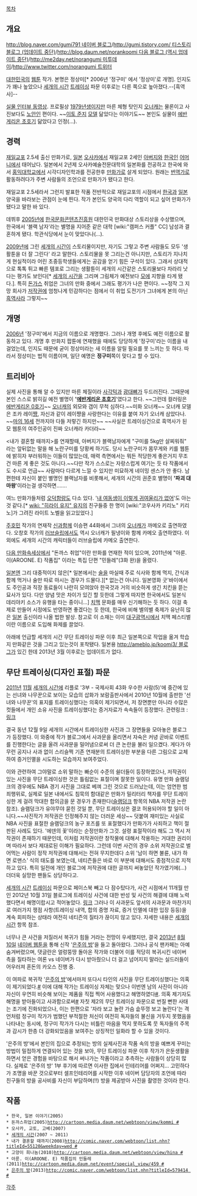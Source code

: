 [[목차]]
== 개요 ==
[[http://blog.naver.com/gumi791 네이버 블로그]]/[[http://gumi.tistory.com/ 티스토리 블로그 (업데이트 중단)]]/[[http://blog.daum.net/norankoomi 다음 블로그 (역시 업데이트 중단)]]/[[http://me2day.net/norangumi 미투데이]]/[[http://www.twitter.com/norangumi 트위터]]

[[대한민국]]의 [[웹툰]] 작가. 본명은 정상미[* 2006년 '정구미' 에서 '정상미'로 개명]. 인지도가 꽤나 높았으나 [[세개의 시간]] [[트레이싱]] 파문 이후로는 다른 쪽으로 높아졌다.--[흑역사]--

[http://blog.naver.com/creatorbank/100120945593 실물 인터뷰 동영상]. 프로필상 [[1979년]]생이지만 마른 체형 탓인지 [[오너캐]]는 물론이고 사진보다도 [[노안]]인 편이다. ~~[[이토 준지]] [[모델]] 닮았다는 이야기도~~ 본인도 실물이 [[에반게리온 초호기]] 닮았다고 인정(…).

== 경력 ==
[[재일교포]] 2.5세 출신 만화가로, [[일본]] [[오사카]]에서 재일교포 2세인 [[아버지]]와 [[한국인]] [[어머니]]에서 태어났다. 일본에서 2년제 오사카예술전문대학의 일본화를 전공하고 한국에 와서  [[홍익대학교]]에서 시각디자인학과를 전공한후 [[만화가]]로 살게 되었다. 원래는 [[번역가]]로 활동하려다가 주변 사람들의 조언으로 만화가가 됐다고 한다. 

재일교포 2.5세라서 그런지 발표한 작품 전반적으로 재일교포의 시점에서 [[한국]]과 [[일본]] 양국을 바라보는 관점이 눈에 띈다. 작가 본인도 양국의 다리 역할이 되고 싶어 만화가가 됐다고 말한 바 있다.

데뷔후 [[2005년]]에 [[한국문화콘텐츠진흥원]] 대한민국 만화대상 스토리상을 수상했으며, 한국에서 '블랙 남자'라는 별명을 지어준 같은 대학 [wiki:"캠퍼스 커플" CC] 남성과 결혼하게 됐다. 학관식당에서 눈이 맞았다나(…).

[[2009년]]에 그린 [[세개의 시간]]이 스토리물이지만, 자기도 그렇고 주변 사람들도 모두 '생활툰을 더 잘 그린다' 라고 말한다. 스토리물을 못 그리는건 아니지만, 스토리가 지나치게 현실적이라 어린 초중등학생들에게는 공감을 얻기 힘든 구석이 있다. 그래서 상대적으로 톡톡 튀고 빠른 템포로 그리는 생활툰이 세개의 시간같은 스토리물보다 차라리 낫다는 평가도 보인다[* [[세개의 시간]]을 그리며 그림체가 예전보다 [[모에]] 지향을 타게 됐다.]. 특히 [[돈가스]] 취업은 그녀의 만화 중에서 그래도 평가가 나은 편이다. ~~정작 그 지망 회사가 [[저작권]]에 엄청나게 민감하다는 점에서 이 취업 도전기가 그녀에게 본의 아닌 [[흑역사]]라 그렇지~~

== 개명 ==
[[2006년]] '정구미'에서 지금의 이름으로 개명했다. 그러나 개명 후에도 예전 이름으로 활동하고 있다. 개명 후 만화지 팝툰에 연재했을 때에도 당당하게 '정구미'라는 이름을 내걸었는데, 인지도 때문에 굳이 정상미라는 새 이름을 알릴 필요를 못 느끼는 듯 하다. 따라서 정상미는 법적 이름이며, 일단 예명은 '''정구미'''쪽이 맞다고 할 수 있다.

== 트리비아 ==
실제 사진을 통해 알 수 있지만 마른 체질이라 [[사각턱]]과 [[광대뼈]]가 두드러진다. 그때문에 본인 스스로 밝히길 예전 별명이  ''''[[에반게리온 초호기]]''''였다고 한다. ~~그런데 컬러링은 [[에반게리온 0호기]]~~ [[오너캐]]의 외모와 갭이 무척 심하다.~~미화 오너캐~~ 오너캐 모델은 조카 레이[[쨩]], 자신과 같이 레이쨩을 사랑한다는 이유를 붙여 자기 오너캐 삼았다나. ~~[[마의 16세]] 전까지야 다들 저렇긴 하지만~~ ~~사실은 트레이싱건으로 흑역사가 된 모 웹툰의 여주인공이 진짜 오너캐라 카더라~~

 
<내가 결혼할 때까지>를 연재할때, 아버지가 블랙남자에게 "구미를 5kg만 살찌워줘" 라는 앞뒤없는 말을 해 노란구미를 당황케 하기도. 당시 노란구미가 몸무게와 키를 웹툰에 밝히자 부러워하는 이들이 많았는데, 매력 측면에서는 뭐든 적당한게 좋은거지 무조건 마른 게 좋은 것도 아니다.~~다만 작가 스스로는 자랑스럽게 여기는 듯 타 작품에서도 수시로 언급~~ 
사람마다 다르게 느낄 수 있지만 미묘하게 네이밍 센스가 안 좋다. 남편한테 자신이 붙인 별명인 블랙남자를 비롯해서, 세개의 시간의 권준호 별명이  ''''파괴 대마왕''''이라는걸 생각하면…….

여느 만화가들처럼 [[오덕]]함량도 다소 있다.  '[[내 여동생이 이렇게 귀여울리가 없어]]'도 아는것 같다.[* [[wiki: "히라이 유지" 유지]]의 친구들중 한 명이 [wiki:"코우사카 키리노" 키리노]가 그려진 라이트 노벨을 읽고있었다.]

[[주호민]] 작가의 연재작 [[신과함께]] 이승편 44화에서 그녀의 [[오너캐]]가 까메오로 출연하였다.
오창호 작가의 [[러브슬립]]에서도 역시 오너캐가 필냉이와 함께 카메오 출연하였다. 이외에도 세개의 시간의 캐릭터들이 러브슬립에 카메오 출연한다.

[[다음 만화속세상]]에서 "돈까스 취업"이란 만화를 연재한 적이 있으며, 2011년에 "아룬. 이(AROONE. E) 작품집" 이라는 특집 단편 "민들레"(3화 완)을 올렸다.

[[일본]]엔 그리 대중적이지 않은[* 일본에서는 [[술]]을 마실때 주로 식사와 함께 먹지, 간식과 함께 먹거나 술만 따로 마시는 경우가 드물다.][* 없는건 아니다. 일본영화 굿'바이에서도 주인공과 직장 동료들이 나란히 모여앉아 한국것과 거의 비슷하게 생긴 치킨을 뜯는 묘사가 있다. 다만 양념 맛은 차이가 있긴 할 듯한데 그렇게 따지면 한국에서도 일본식 데리야키 소스가 유행을 타는 중이니...] [[치맥]] 문화를 매우 신기해하는 듯 하다. 이걸 축제로 만들어 시정에도 반영하면 좋겠다는 듯 한데, 한국에 비해 별의별 축제가 유난히 많은 [[일본]] 출신이라 나올 법한 발상. 참고로 이 소재는 이미 [[대구광역시]]에서 치맥 페스티벌이란 이름으로 도입해 화제를 끌었다.

아래에 언급할 세개의 시간 무단 트레이싱 파문 이후 최근 일본쪽으로 작업을 옮겨 학습지 만화같은 것을 그리고 있는것이 포착됐다. 일본용 [[http://ameblo.jp/koomi3/ 블로그]]가 있긴 한데 2013년 3월 이후로는 업데이트가 없다.

== 무단 트레이싱(디자인 표절) 파문 ==
[[2011년]] [[11월]] [[세개의 시간]]에 리플로 '3부 - 국제사회 43화 우수한 사람(5)'에 중간에 있는 선녀와 나무꾼으로 보이는 모습의 삽화가 보람출판사에서 2010년 10월에 출판한 '선녀와 나무꾼'의 표지를 트레이싱했다는 의혹이 제기되면서, 저 장면뿐만 아니라 수많은 컷들에서 개인 소유 사진을 트레이싱했다는 증거자료가 속속들이 등장했다. 
관련링크 : [http://blog.naver.com/rai_1229/30125857583 링크]

결국 동년 12월 9일 세개의 시간에서 트레이싱한 사진과 그 장면들을 모아놓은 블로그가 등장했다. 이 와중에 작가 블로그에서 사과문을 올리면서 자숙은 커녕 곧바로 이벤트를 진행한다는 글을 올려 사과문을 밀어냄으로써 더 큰 논란을 불러 일으켰다. 게다가 아무런 공지나 사과 없이 스리슬쩍 기존 연재분의 트레이싱한 부분을 다른 그림으로 교체하여 증거인멸을 시도하는 모습까지 보여주었다.

이와 관련하여 그야말로 소위 말하는 빠순이 수준의 쉴더들이 등장하였으나, 저작권이 있는 사진을 무단 트레이싱한 것은 틀림없는 표절이며 잘못한 일이다. 유명 만화 슬램덩크의 경우에도 NBA 경기 사진을 그대로 베껴 그린 것으로 드러났는데, 이는 엄연한 범죄행위로, 실제로 일본 내에서도 침묵의 함대같은 만화가 밀리터리 책자를 무단 트레이싱한 게 걸려 막대한 합의금을 문 경우가 존재한다([[슬램덩크]] 항목의 NBA 저작권 논란 참조). 슬램덩크가 유야무야 묻힌 것일 뿐, 무단 트레이싱은 결코 허용되어야 할 일이 아니다.~~사진작가 저작권은 인정해주지 않는 더러운 세상~~ 덧붙여 재미있는 사실로 NBA 사진을 표절한 슬램덩크의 농구 포즈를 또 표절했다가 만화가가 사죄하고 책이 절판된 사례도 있다. '에덴의 꽃'이라는 순정만화가 그것. 설령 표절작이라 해도 그 역시 저작권이 존재하기 때문인데, 이처럼 저작권이란 창작물에 대해서 작용하는 거대한 권리이며 따라서 보다 제대로된 이해가 필요하다. 그런데 이번 사건의 경우 소위 저작권으로 벌어먹는 사람이 정작 저작권에 대해서는 전혀 무지한데다 소위 '남이 하면 불륜, 내가 하면 로맨스' 식의 태도를 보였는데, 네티즌들은 바로 이 부분에 대해서도 중점적으로 지적하고 있다. 특히 일전에 개인 블로그에 저작권에 대한 글까지 써놓았던 작가였기에(...) 더더욱 실망한 팬들도 상당하다고.

[[세개의 시간]] [[트레이싱]] 파문으로 페이스북 빼고 다 잠수탔다가, 사건 시점에서 11개월 만인 2012년 10월 31일 블로그에 트레이싱 사건에 대한 반성 및 사건의 해결에 대해 노력했다면서 해명이랍시고 적어놓았다.  [http://blog.naver.com/gumi791/169932087 링크] 그러나 이 사과문도 앞서의 사과문과 마찬가지로 여러가지 쟁점 사항(트레이싱 내역, 합의 증명 자료, 증거 인멸에 대한 입장 등등)을 계속 회피하는 상태라 여전히 네티즌의 질타가 끊이지 않고 있다. 자세한 내용은 [[세개의 시간]] 항목 참조.

너무나 큰 사건을 저질러서 복귀가 힘들 거라는 전망이 우세했지만, 결국 [[2013년]] [[8월 10일]] [[네이버 웹툰]]을 통해 신작 '[[은주의 방]]'을 들고 돌아왔다. 그러나 공식 팬카페는 아예 숨겨버렸으며, 댓글란은 얼렁뚱땅 돌아온 작가와 더불어 이를 적당히 복귀시킨 네이버 측을 질타하는 여론 vs 네이버가 다시 받아줬으니 더 걸고 넘어지지 말라는 실드러들이 어우러져 혼돈의 카오스 진행 중.

이 여파로 복귀작 '[[은주의 방]]'에서마저 또다시 타인의 사진을 무단 트레이싱했다는 의혹이 제기되었다.[http://webcache.googleusercontent.com/search?q=cache%3Awww.todayhumor.co.kr%2Fboard%2Fview.php%3Ftable%3Dbestofbest%26no%3D123372%26s_no%3D123372%26no_tag%3D1%26page%3D1&oq=cache%3Awww.todayhumor.co.kr%2Fboard%2Fview.php%3Ftable%3Dbestofbest%26no%3D123372%26s_no%3D123372%26no_tag%3D1%26page%3D1&aqs=chrome.0.69i57j69i58.1413j0&sourceid=chrome&ie=UTF-8 #] 이에 대해 작가는 트레이싱 자체는 맞으나 이번엔 남의 사진이 아니라 자신이 우연히 비슷해 보이는 제품을 직접 찍어 사용했다고 해명하였다[http://blog.naver.com/gumi791/193486647 #]. 의혹 제기자도 해명을 받아들이고 사과함으로써[http://www.todayhumor.co.kr/board/view.php?table=humordata&no=1435286&s_no=1435286&page=1 #] 자칫 제2의 무단 트레이싱 파문으로 번질 뻔한 사태는 조기에 진화되었으나, 이는 한편으로 '자라 보고 놀란 가슴 솥뚜껑 보고 놀란다'는 격언처럼 정구미 작가가 범했던 부적절한 처신이 여전히 독자들의 불신을 거두지 못했음을 나타내는 동시에, 정구미 작가가 다시는 비틀린 마음을 먹지 못하도록 뭇 독자들의 주목과 감시가 한층 더 강화되었음을 보여주는 상징적인 일화라 할 수 있을 것이다.

'은주의 방'에서 본인의 집으로 추정되는 방의 실제사진과 작품 속의 방을 예쁘게 꾸미는 방법이 밀접하게 연결되어 있는 것을 보아, 무단 트레이싱 파문 이후 작가가 은둔생활을 하면서 얻은 경험을 바탕으로 해서 써나가는 작품이라고 추측하는 사람들이 상당히 많다. 실제로 '은주의 방' 1부 후기에 따르면 이사한 집에서 인테리어를 어쩌지... 고민하다가 조명을 바꾼 것으로부터 셀프인테리어를 시작한 이후 네이버 담당자의 조언에 따라 친구들의 방을 공사비를 자신이 부담하며(!!) 방을 제공받아 사진을 촬영한 것이라 한다. 
== 작품 ==
 * 한국, 일본 이야기(2005)
 * 돈까스취업(2005)[[http://cartoon.media.daum.net/webtoon/view/kommi #]]
 * 오사카, 교토, 고베(2007)
 * [[세개의 시간]](2007 ~ 2011)
 * 내가 결혼할 때까지(2008)[[http://comic.naver.com/webtoon/list.nhn?titleId=55120&weekday=wed #]]
 * 고양이 희나놈(2010)[[http://cartoon.media.daum.net/webtoon/view/hina #]]
 * 아룬. 이(AROONE. E) 작품집의 민들레(2011)[[http://cartoon.media.daum.net/event/special_view/459 #]]
 * [[은주의 방]](2013)[[http://comic.naver.com/webtoon/list.nhn?titleId=579414 #]]


[[각주]]
